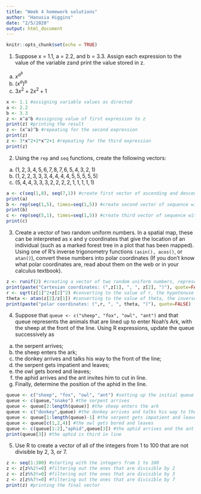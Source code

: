 ```yaml
---
title: "Week 4 homework solutions"
author: "Hanusia Higgins"
date: "2/5/2020"
output: html_document
---
```


```r
knitr::opts_chunk$set(echo = TRUE)
```

1. Suppose x = 1.1, a = 2.2, and b = 3.3. Assign each expression to the value of the variable zand print the value stored in z.  
a. $x^{a^b}$  
b. $(x^a)^b$  
c. $3x^2+2x^2+1$  


```r
x <- 1.1 #assigning variable values as directed
a <- 2.2
b <- 3.3
z <- x^a^b #assigning value of first expression to z
print(z) #printing the result
z <- (x^a)^b #repeating for the second expression
print(z)
z <- 3*x^2+2*x^2+1 #repeating for the third expression
print(z)
```


2. Using the `rep` and `seq` functions, create the following vectors:  
a. $(1,2,3,4,5,6,7,8,7,6,5,4,3,2,1)$  
b. $(1,2,2,3,3,3,4,4,4,4,5,5,5,5,5)$  
c. $(5,4,4,3,3,3,2,2,2,2,1,1,1,1,1)$  

```r
a <- c(seq(1,8), seq(7,1)) #create first vector of ascending and descending sequences
print(a)
b <- rep(seq(1,5), times=seq(1,5)) #create second vector of sequence with each number n repeated n times
print(b)
c <- rep(seq(5,1), times=seq(1,5)) #create third vector of sequence with each number repeated the number of times of the sequence in reverse
print(c)
```

3. Create a vector of two random uniform numbers. In a spatial map, these can be interpreted as x and y coordinates that give the location of an individual (such as a marked forest tree in a plot that has been mapped). Using one of R’s inverse trigonometry functions `(asin(), acos()`, or `atan()`), convert these numbers into polar coordinates (If you don’t know what polar coordinates are, read about them on the web or in your calculus textbook).
```r
z <- runif(2) #creating a vector of two random uniform numbers, representing x and y
print(paste("Cartesian coordinates: (",z[1], ", ", z[2], ")"), quote=FALSE)
r <- sqrt(z[1]^2+z[2]^2) #converting to the value of r, the hypotenuse of the triangle formed by x and y
theta <- atan(z[2]/z[1]) #converting to the value of theta, the inverse tangent of y/x
print(paste("polar coordinates: (",r, ", ", theta, ")"), quote=FALSE)
```

4. Suppose that `queue <- c("sheep", "fox", "owl", "ant")` and that queue represents the animals that are lined up to enter Noah’s Ark, with the sheep at the front of the line. Using R expressions, update the queue successively as  
  a. the serpent arrives;  
  b. the sheep enters the ark;  
  c. the donkey arrives and talks his way to the front of the line;  
  d. the serpent gets impatient and leaves;  
  e. the owl gets bored and leaves;  
  f. the aphid arrives and the ant invites him to cut in line.  
  g. Finally, determine the position of the aphid in the line.  

```r
queue <- c("sheep", "fox", "owl", "ant") #setting up the initial queue
queue <- c(queue,"snake") #the serpent arrives
queue <- queue[2:length(queue)] #the sheep enters the ark
queue <- c("donkey",queue) #the donkey arrives and talks his way to the front of the line
queue <- queue[1:length(queue)-1] #the serpent gets impatient and leaves
queue <- queue[c(1,2,4)] #the owl gets bored and leaves
queue <- c(queue[1:2],"aphid",queue[3]) #the aphid arrives and the ant invites him to cut in line.
print(queue[3]) #the aphid is third in line
```

5. Use R to create a vector of all of the integers from 1 to 100 that are not divisible by 2, 3, or 7.

```r
z <- seq(1:100) #starting with the integers from 1 to 100
z <- z[z%%2!=0] #filtering out the ones that are divisible by 2
z <- z[z%%3!=0] #filtering out the ones that are divisible by 3
z <- z[z%%7!=0] #filtering out the ones that are divisible by 7
print(z) #printing the final vector
```






